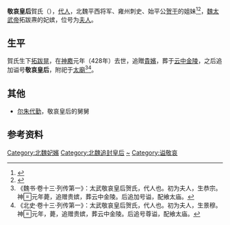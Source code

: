 {{他用
|subject=北魏太武帝拓跋焘的追封皇后
|other=蜀漢後主劉禪第一任皇后
|敬哀皇後 (蜀漢)
}}
'''敬哀皇后'''賀氏（{{bd|？||428年}}），[[代人|代人]]，北魏平西将军、雍州刺史、始平公[[贺干|贺干]]的姐妹<ref name=autogenerated1>{{Citation| author=吴磬军 刘德彪   | year=2005年| title=《新出"魏尉陵、贺夫人墓志铭"浅说——兼谈隋尉仁弘墓志铭》| periodical=《荣宝斋》| volume=| issue=第3期| pages=140-145|url=https://www.cnki.com.cn/Article/CJFDTOTAL-RBZI200503019.htm| doi=| oclc=}}</ref><ref name=autogenerated2>{{Citation| author=南泽  | year=2020年| title=《北魏《尉陵》《贺夫人》墓志研究》| periodical=《书法》| volume=| issue=第9期| pages=194-199|url=https://www.cnki.com.cn/Article/CJFDTOTAL-SHUF202009024.htm| doi=| oclc=}}</ref>，[[魏太武帝|魏太武帝]]拓跋燾的妃嫔，位号为[[夫人_(位号)|夫人]]。

==生平==
賀氏生下[[拓跋晃|拓跋晃]]，在[[神䴥|神䴥]]元年（428年）去世，追贈[[貴嬪|貴嬪]]，葬于[[云中金陵|云中金陵]]，之后追加谥号'''敬哀皇后'''，附祀于[[太廟|太廟]]<ref>《魏书·卷十三·列传第一》：太武敬哀皇后贺氏，代人也。初为夫人，生恭宗。神元年薨，追赠贵嫔，葬云中金陵。后追加号谥，配飨太庙。</ref><ref>《北史·卷十三·列传第一》：太武敬哀皇后贺氏，代人也。初为夫人，生景穆。神元年，薨，追赠贵嫔，葬云中金陵。后追号尊谥，配飨太庙。</ref>。

==其他==
*[[尔朱代勤|尔朱代勤]]，敬哀皇后的舅舅

==参考资料==
{{reflist}}

{{北魏皇后}}
[[Category:北魏妃嬪|Category:北魏妃嬪]]
[[Category:北魏追封皇后|Category:北魏追封皇后]]
[[Category:贺姓|~]]
[[Category:谥敬哀|Category:谥敬哀]]